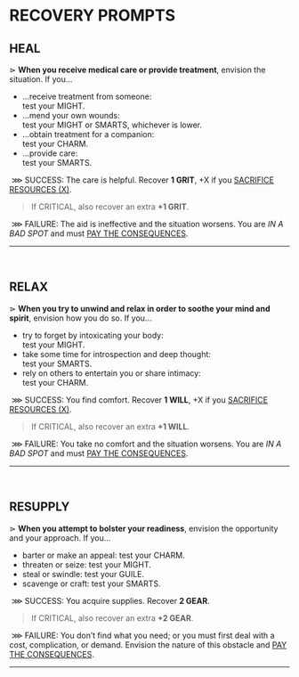 # RECOVERY PROMPTS

## HEAL
⋗ **When you receive medical care or provide treatment**, envision the situation. If you...
- ...receive treatment from someone:<br/>
 test your <span class="stat">MIGHT</span>.
- ...mend your own wounds:<br/>
 test your <span class="stat">MIGHT</span> or <span class="stat">SMARTS</span>, whichever is lower.
- ...obtain treatment for a companion:<br/>
 test your <span class="stat">CHARM</span>.
- ...provide care:<br/>
 test your <span class="stat">SMARTS</span>.

&nbsp;<span class="blueish bold">⋙ SUCCESS</span>: The care is helpful. Recover **1 GRIT**, <span class="blueish">+X</span> if you [SACRIFICE RESOURCES (X)](/prompts/suffer-prompts#sacrifice-resources). 

> If <span class="blueish bold">CRITICAL</span>, also recover an extra **+1 GRIT**.

&nbsp;<span class="reddish bold">⋙ FAILURE</span>: The aid is ineffective and the situation worsens. You are *IN A BAD SPOT* and must [PAY THE CONSEQUENCES](/prompts/fate-prompts#pay-the-consequences).
<hr/>
<br/>

## RELAX
⋗ **When you try to unwind and relax in order to soothe your mind and spirit**, envision how you do so. If you... 
- try to forget by intoxicating your body:<br/>
 test your <span class="stat">MIGHT</span>.
- take some time for introspection and deep thought:<br/>
 test your <span class="stat">SMARTS</span>.
- rely on others to entertain you or share intimacy:<br/>
 test your <span class="stat">CHARM</span>.
 
&nbsp;<span class="blueish bold">⋙ SUCCESS</span>: You find comfort. Recover **1 WILL**, <span class="blueish">+X</span> if you [SACRIFICE RESOURCES (X)](/prompts/suffer-prompts#sacrifice-resources). 

> If <span class="blueish bold">CRITICAL</span>, also recover an extra **+1 WILL**.

&nbsp;<span class="reddish bold">⋙ FAILURE</span>: You take no comfort and the situation worsens. You are *IN A BAD SPOT* and must [PAY THE CONSEQUENCES](/prompts/fate-prompts#pay-the-consequences).
<hr/>
<br/>

## RESUPPLY
⋗ **When you attempt to bolster your readiness**, envision the opportunity and your approach. If you...
- barter or make an appeal: test your <span class="stat">CHARM</span>.
- threaten or seize: test your <span class="stat">MIGHT</span>.
- steal or swindle: test your <span class="stat">GUILE</span>.
- scavenge or craft: test your <span class="stat">SMARTS</span>.

&nbsp;<span class="blueish bold">⋙ SUCCESS</span>: You acquire supplies. Recover **2 GEAR**. 

> If <span class="blueish bold">CRITICAL</span>, also recover an extra **+2 GEAR**.

&nbsp;<span class="reddish bold">⋙ FAILURE</span>: You don’t find what you need; or you must first deal with a cost, complication, or demand. Envision the nature of this obstacle and [PAY THE CONSEQUENCES](/prompts/fate-prompts#pay-the-consequences).
<hr/>
<br/>

<div style="height: 400px;"></div>